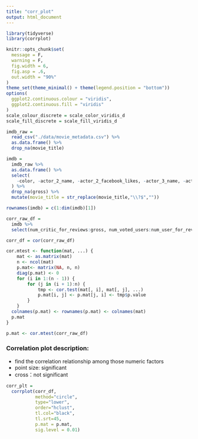 ```yaml
---
title: "corr_plot"
output: html_document
---
```


```r
library(tidyverse)
library(corrplot)

knitr::opts_chunk$set(
  message = F,
  warning = F,
  fig.width = 6,
  fig.asp = .6,
  out.width = "90%"
)
theme_set(theme_minimal() + theme(legend.position = "bottom"))
options(
  ggplot2.continuous.colour = "viridis",
  ggplot2.continuous.fill = "viridis"
)
scale_colour_discrete = scale_color_viridis_d
scale_fill_discrete = scale_fill_viridis_d
```

```r
imdb_raw = 
  read_csv("./data/movie_metadata.csv") %>% 
  as.data.frame() %>% 
  drop_na(movie_title)

imdb = 
  imdb_raw %>%
  as.data.frame() %>% 
  select(
    -color, -actor_2_name, -actor_2_facebook_likes, -actor_3_name, -actor_3_facebook_likes, -facenumber_in_poster, -movie_imdb_link, -content_rating, -plot_keywords
  ) %>%
  drop_na(gross) %>% 
  mutate(movie_title = str_replace(movie_title,"\\?$",""))

rownames(imdb) = c(1:dim(imdb)[1])
```

```r
corr_raw_df = 
  imdb %>% 
  select(num_critic_for_reviews:gross, num_voted_users:num_user_for_reviews, budget, imdb_score:movie_facebook_likes) %>% drop_na()
```

```r
corr_df = cor(corr_raw_df)

cor.mtest <- function(mat, ...) {
    mat <- as.matrix(mat)
    n <- ncol(mat)
    p.mat<- matrix(NA, n, n)
    diag(p.mat) <- 0
    for (i in 1:(n - 1)) {
        for (j in (i + 1):n) {
            tmp <- cor.test(mat[, i], mat[, j], ...)
            p.mat[i, j] <- p.mat[j, i] <- tmp$p.value
        }
    }
  colnames(p.mat) <- rownames(p.mat) <- colnames(mat)
  p.mat
}

p.mat <- cor.mtest(corr_raw_df)
```

### Correlation plot description:

- find the correlation relationship among those numeric factors
- point size: significant
- cross：not significant

```r
corr_plt = 
  corrplot(corr_df, 
           method="circle", 
           type="lower", 
           order="hclust", 
           tl.col="black", 
           tl.srt=45, 
           p.mat = p.mat, 
           sig.level = 0.01)
```







